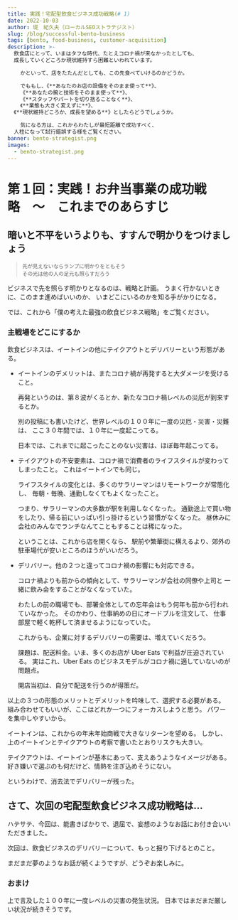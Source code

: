 ```yaml
---
title: 実践！宅配型飲食ビジネス成功戦略(# 1)
date: 2022-10-03
author: 堤　紀久夫（ローカルSEOストラテジスト）
slug: /blog/successful-bento-business
tags: [bento, food-business, customer-acquisition]
description: >-
  飲食店にとって、いまはタフな時代、たとえコロナ禍が来なかったとしても、
  成長していくどころか現状維持すら困難といわれています。

    かといって、店をたたんだとしても、この先食べていけるのかどうか。

    でももし、《**あなたのお店の設備をそのまま使って**》、
    《**あなたの腕と技術をそのまま使って**》、
    《**スタッフやパートを切り捨ることなく**》、
    《**業態も大きく変えずに**》、
  《**現状維持どころか、成長を望める**》としたらどうでしょうか。

    気になる方は、これからわたしが最短距離で成功すべく、
  人柱になって試行錯誤する様をご覧ください。
banner: bento-strategist.png
images:
  - bento-strategist.png
---
```

# 第１回：実践！お弁当事業の成功戦略　〜　これまでのあらすじ


<AbstractOfStrategicBentoStory />

## 暗いと不平をいうよりも、すすんで明かりをつけましょう

<div className="flush-right"><small>

> 先が見えないならランプに明かりをともそう<br/>
> その光は他の人の足元も照らすだろう

</small></div>

ビジネスで先を照らす明かりとなるのは、戦略と計画。
うまく行かないときに、このまま進めばいいのか、
いまどこにいるのかを知る手がかりになる。

では、これから「僕の考えた最強の飲食ビジネス戦略」をご覧ください。

### 主戦場をどこにするか

飲食ビジネスは、イートインの他にテイクアウトとデリバリーという形態がある。

* イートインのデメリットは、またコロナ禍が再発すると大ダメージを受けること。

  再発というのは、第８波がくるとか、新たなコロナ禍レベルの災厄が到来するとか。

  別の投稿にも書いたけど、世界レベルの１００年に一度の災厄・災害・災難は、
  ここ３０年間では、１０年に一度起こってる。

  日本では、これまでに起こったことのない災害は、ほぼ毎年起こってる。

* テイクアウトの不安要素は、コロナ禍で消費者のライフスタイルが変わってしまったこと。
  これはイートインでも同じ。

  ライフスタイルの変化とは、多くのサラリーマンはリモートワークが常態化し、
  毎朝・毎晩、通勤しなくてもよくなったこと。

  つまり、サラリーマンの大多数が駅を利用しなくなった。
  通勤途上で買い物をしたり、帰る前にいっぱい引っ掛けるという習慣がなくなった。
  昼休みに会社のみんなでランチなんてこともすることは稀になった。

  ということは、これから店を開くなら、
  駅前や繁華街に構えるより、郊外の駐車場代が安いところのほうがいいだろう。

* デリバリー。他の２つと違ってコロナ禍の影響にも対応できる。

  コロナ禍よりも前からの傾向として、サラリーマンが会社の同僚や上司と
  一緒に飲み会をすることがなくなっていた。

  わたしの前の職場でも、部署全体としての忘年会はもう何年も前から行われていなかった。
  そのかわり、仕事納めの日にオードブルを注文して、
  仕事部屋で軽く乾杯して済ませるようになっていた。

  これからも、企業に対するデリバリーの需要は、増えていくだろう。

  課題は、配送料金。いま、多くのお店が Uber Eats で利益が圧迫されている。
  実はこれ、Uber Eats のビジネスモデルがコロナ禍に適していないのが問題点。

  開店当初は、自分で配送を行うのが得策だ。

以上の３つの形態のメリットとデメリットを吟味して、選択する必要がある。
組み合わせてもいいが、ここはどれか一つにフォーカスしようと思う。
パワーを集中しやすいから。

イートインは、これからの年末年始商戦で大きなリターンを望める。
しかし、上のイートインとテイクアウトの考察で書いたとおりリスクも大きい。

テイクアウトは、イートインが基本にあって、支えあうようなイメージがある。
好き嫌いで選ぶのも何だけど、情熱を注ぎ込めそうにない。

というわけで、消去法でデリバリーが残った。

## さて、次回の宅配型飲食ビジネス成功戦略は...

ハテサテ、今回は、能書きばかりで、退屈で、妄想のようなお話にお付き合いいただきました。

次回は、飲食ビジネスのデリバリーについて、もっと掘り下げるとのこと。

まだまだ夢のようなお話が続くようですが、どうぞお楽しみに。

### おまけ

上で言及した１００年に一度レベルの災害の発生状況。
日本ではまだまだ厳しい状況が続きそうです。


<div><CenturyDisasterInTheWorld /></div>

<div><CenturyDisasterInJapan /></div>

<clear/>
